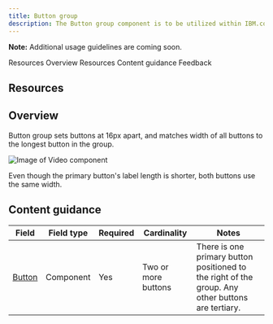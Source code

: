 ```yaml
---
title: Button group
description: The Button group component is to be utilized within IBM.com for grouping two or more Button components together and sets all buttons to the same width.
---
```



<ComponentDescription name="Button group" type="ui" />

<InlineNotification>

**Note:** Additional usage guidelines are coming soon.

</InlineNotification>

<AnchorLinks>
<AnchorLink>Resources</AnchorLink>
<AnchorLink>Overview</AnchorLink>
<AnchorLink>Resources</AnchorLink>
<AnchorLink>Content guidance</AnchorLink>
<AnchorLink>Feedback</AnchorLink>
</AnchorLinks>

## Resources
<ResourceLinks name="Button group" type="ui" />

## Overview

Button group sets buttons at 16px apart, and matches width of all buttons to the longest button in the group.

<Row>
<Column colMd={8} colLg={8}>

![Image of Video component](../../images/component/button-group/button-group.png)

<Caption>Even though the primary button's label length is shorter, both buttons use the same width.</Caption>
</Column>
</Row>

<ResourceLinks name="Button group" type="ui" />

## Content guidance

| Field                                                                                                            | Field type | Required | Cardinality         | Notes                                                                                |
| ---------------------------------------------------------------------------------------------------------------- | ---------- | -------- | ------------------- | ------------------------------------------------------------------------------------ |
| <a href="https://www.carbondesignsystem.com/components/button/usage" target="_blank" rel="noreferrer">Button</a> | Component  | Yes      | Two or more buttons | There is one primary button positioned to the right of the group. Any other buttons are tertiary. |

<ComponentFooter name="Button group" type="ui" />
